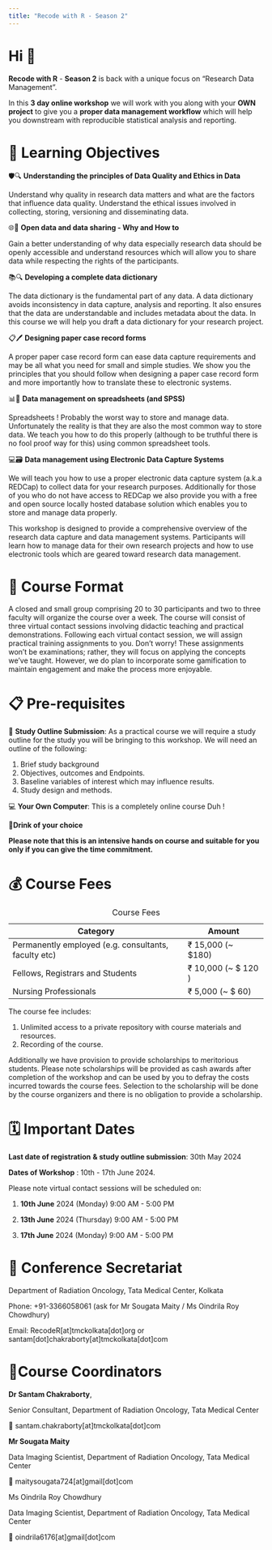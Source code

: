 ```yaml
---
title: "Recode with R - Season 2"
---
```


# Hi 👋

**Recode with R** - **Season 2** is back with a unique focus on "Research Data Management".

In this **3 day online workshop** we will work with you along with your **OWN project** to give you a **proper data management workflow** which will help you downstream with reproducible statistical analysis and reporting.

# 📖 Learning Objectives

🛡️🔍 **Understanding the principles of Data Quality and Ethics in Data**

Understand why quality in research data matters and what are the factors that influence data quality. Understand the ethical issues involved in collecting, storing, versioning and disseminating data.

🌐🔄 **Open data and data sharing - Why and How to**

Gain a better understanding of why data especially research data should be openly accessible and understand resources which will allow you to share data while respecting the rights of the participants.

📚🔍 **Developing a complete data dictionary**

The data dictionary is the fundamental part of any data. A data dictionary avoids inconsistency in data capture, analysis and reporting. It also ensures that the data are understandable and includes metadata about the data. In this course we will help you draft a data dictionary for your research project.

📋🖊️ **Designing paper case record forms**

A proper paper case record form can ease data capture requirements and may be all what you need for small and simple studies. We show you the principles that you should follow when designing a paper case record form and more importantly how to translate these to electronic systems.

📊📝 **Data management on spreadsheets (and SPSS)**

Spreadsheets ! Probably the worst way to store and manage data. Unfortunately the reality is that they are also the most common way to store data. We teach you how to do this properly (although to be truthful there is no fool proof way for this) using common spreadsheet tools.

💻🗃️ **Data management using Electronic Data Capture Systems**

We will teach you how to use a proper electronic data capture system (a.k.a REDCap) to collect data for your research purposes. Additionally for those of you who do not have access to REDCap we also provide you with a free and open source locally hosted database solution which enables you to store and manage data properly.

This workshop is designed to provide a comprehensive overview of the research data capture and data management systems. Participants will learn how to manage data for their own research projects and how to use electronic tools which are geared toward research data management.

# 🎒 Course Format

A closed and small group comprising 20 to 30 participants and two to three faculty will organize the course over a week. The course will consist of three virtual contact sessions involving didactic teaching and practical demonstrations. Following each virtual contact session, we will assign practical training assignments to you. Don't worry! These assignments won't be examinations; rather, they will focus on applying the concepts we've taught. However, we do plan to incorporate some gamification to maintain engagement and make the process more enjoyable.

# 📋 Pre-requisites

📄 **Study Outline Submission**: As a practical course we will require a study outline for the study you will be bringing to this workshop. We will need an outline of the following:

1.  Brief study background
2.  Objectives, outcomes and Endpoints.
3.  Baseline variables of interest which may influence results.
4.  Study design and methods.

💻 **Your Own Computer**: This is a completely online course Duh !

🍵**Drink of your choice**

::: callout-note
**Please note that this is an intensive hands on course and suitable for you only if you can give the time commitment.**
:::

# 💰 Course Fees

| Category                                             | Amount                |
|-------------------------------------------------|-----------------------|
| Permanently employed (e.g. consultants, faculty etc) | ₹ 15,000 (\~ \$180)   |
| Fellows, Registrars and Students                     | ₹ 10,000 (\~ \$ 120 ) |
| Nursing Professionals                                | ₹ 5,000 (\~ \$ 60)    |

: Course Fees

The course fee includes:

1.  Unlimited access to a private repository with course materials and resources.
2.  Recording of the course.

Additionally we have provision to provide scholarships to meritorious students. Please note scholarships will be provided as cash awards after completion of the workshop and can be used by you to defray the costs incurred towards the course fees. Selection to the scholarship will be done by the course organizers and there is no obligation to provide a scholarship.

# 🗓️ Important Dates

**Last date of registration** **& study outline submission**: 30th May 2024

**Dates of Workshop** : 10th - 17th June 2024.

Please note virtual contact sessions will be scheduled on:

1.  **10th June** 2024 (Monday) 9:00 AM - 5:00 PM

2.  **13th June** 2024 (Thursday) 9:00 AM - 5:00 PM

3.  **17th June** 2024 (Monday) 9:00 AM - 5:00 PM

# 🏢 Conference Secretariat

Department of Radiation Oncology, Tata Medical Center, Kolkata

Phone: +91-3366058061 (ask for Mr Sougata Maity / Ms Oindrila Roy Chowdhury)

Email: RecodeR\[at\]tmckolkata\[dot\]org or santam\[dot\]chakraborty\[at\]tmckolkata\[dot\]com

# 🧑Course Coordinators

**Dr Santam Chakraborty**,

Senior Consultant, Department of Radiation Oncology, Tata Medical Center

📧 santam.chakraborty\[at\]tmckolkata\[dot\]com

**Mr Sougata Maity**

Data Imaging Scientist, Department of Radiation Oncology, Tata Medical Center

📧 maitysougata724\[at\]gmail\[dot\]com

Ms Oindrila Roy Chowdhury

Data Imaging Scientist, Department of Radiation Oncology, Tata Medical Center

📧 oindrila6176\[at\]gmail\[dot\]com
